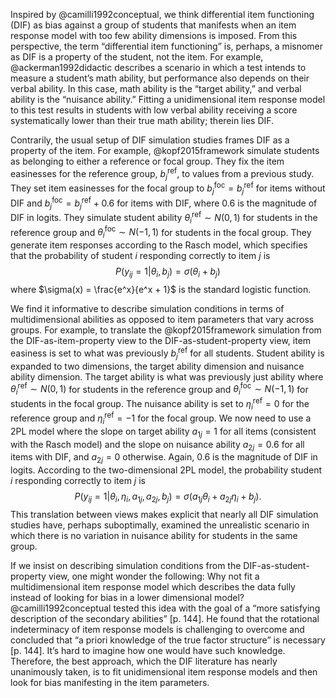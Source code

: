 <!-- need to specify which multidimensional model im talking about -->

Inspired by @camilli1992conceptual, we think differential item functioning (DIF) as bias against a group of students that manifests when an item response model with too few ability dimensions is imposed. From this perspective, the term "differential item functioning" is, perhaps, a misnomer as DIF is a property of the student, not the item. For example, @ackerman1992didactic describes a scenario in which a test intends to measure a student's math ability, but performance also depends on their verbal ability. In this case, math ability is the "target ability," and verbal ability is the "nuisance ability." Fitting a unidimensional item response model to this test results in students with low verbal ability receiving a score systematically lower than their true math ability; therein lies DIF.

Contrarily, the usual setup of DIF simulation studies frames DIF as a property of the item. For example, @kopf2015framework simulate students as belonging to either a reference or focal group. They fix the item easinesses for the reference group, ${b_j}^{\text{ref}}$, to values from a previous study. They set item easinesses for the focal group to ${b_j}^{\text{foc}} = {b_j}^{\text{ref}}$ for items without DIF and ${b_j}^{\text{foc}} = {b_j}^{\text{ref}} + 0.6$ for items with DIF, where 0.6 is the magnitude of DIF in logits. They simulate student ability ${\theta_i}^{\text{ref}} \sim N(0,1)$ for students in the reference group and ${\theta_i}^{\text{foc}} \sim N(-1,1)$ for students in the focal group. They generate item responses according to the Rasch model, which specifies that the probability of student $i$ responding correctly to item $j$ is $$P(y_{ij} = 1 | \theta_i, b_j) = \sigma(\theta_i + b_j)$$ where $\sigma(x) = \frac{e^x}{e^x + 1}$ is the standard logistic function.

We find it informative to describe simulation conditions in terms of multidimensional abilities as opposed to item parameters that vary across groups. For example, to translate the @kopf2015framework simulation from the DIF-as-item-property view to the DIF-as-student-property view, item easiness is set to what was previously ${b_j}^{\text{ref}}$ for all students. Student ability is expanded to two dimensions, the target ability dimension and nuisance ability dimension. The target ability is what was previously just ability where ${\theta_i}^{\text{ref}} \sim N(0,1)$ for students in the reference group and ${\theta_i}^{\text{foc}} \sim N(-1,1)$ for students in the focal group. The nuisance ability is set to ${\eta_i}^{\text{ref}} = 0$ for the reference group and ${\eta_i}^{\text{ref}} = -1$ for the focal group. We now need to use a 2PL model where the slope on target ability $a_{1j} = 1$ for all items (consistent with the Rasch model) and the slope on nuisance ability $a_{2j} = 0.6$ for all items with DIF, and $a_{2j} = 0$ otherwise. Again, 0.6 is the magnitude of DIF in logits. According to the two-dimensional 2PL model, the probability student $i$ responding correctly to item $j$ is
$$
P(y_{ij} = 1 | \theta_i, \eta_i, a_{1j}, a_{2j}, b_j) = \sigma(a_{1j}\theta_i + a_{2j}\eta_i + b_j).
$$
This translation between views makes explicit that nearly all DIF simulation studies have, perhaps suboptimally, examined the unrealistic scenario in which there is no variation in nuisance ability for students in the same group.

<!-- i might be a bit share on this here. it's basically do you have a q matrix you believe in. there must be some work with cross-validating different q matrices and then believing that. klint said he had some ideas here too. maybe things to think about in the future -->

If we insist on describing simulation conditions from the DIF-as-student-property view, one might wonder the following: Why not fit a multidimensional item response model which describes the data fully instead of looking for bias in a lower dimensional model? @camilli1992conceptual tested this idea with the goal of a "more satisfying description of the secondary abilities" [p. 144]. He found that the rotational indeterminacy of item response models is challenging to overcome and concluded that "a priori knowledge of the true factor structure" is necessary [p. 144]. It's hard to imagine how one would have such knowledge. Therefore, the best approach, which the DIF literature has nearly unanimously taken, is to fit unidimensional item response models and then look for bias manifesting in the item parameters.
